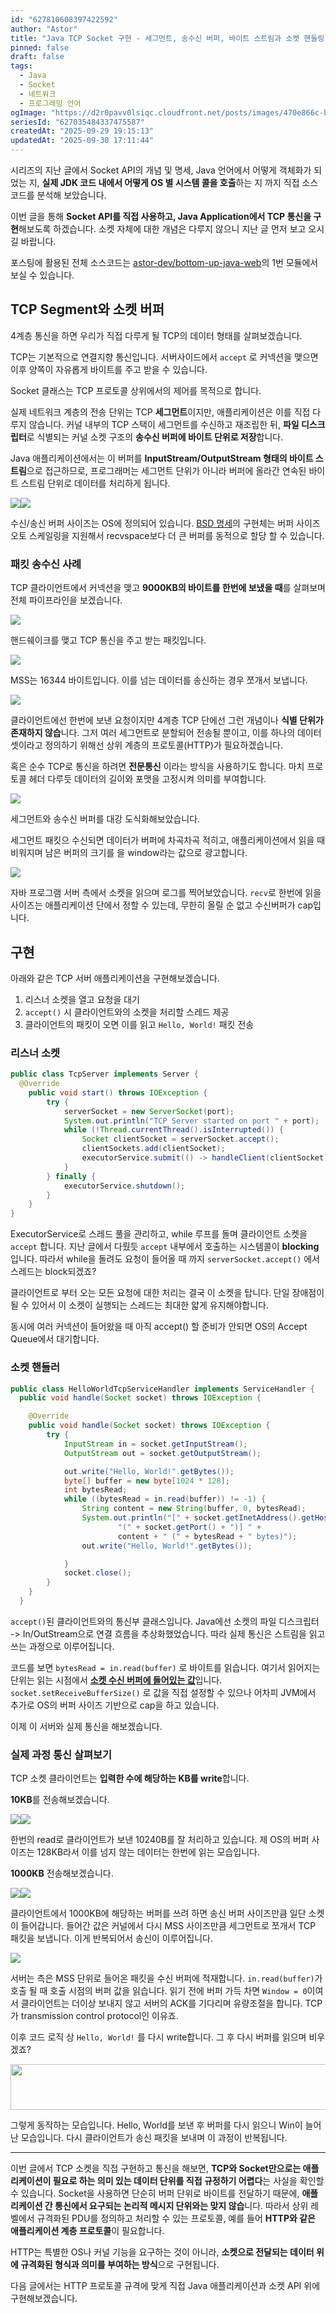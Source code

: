```yaml
---
id: "627810608397422592"
author: "Astor"
title: "Java TCP Socket 구현 - 세그먼트, 송수신 버퍼, 바이트 스트림과 소켓 핸들링"
pinned: false
draft: false
tags:
  - Java
  - Socket
  - 네트워크
  - 프로그래밍 언어
ogImage: "https://d2r0pavv0lsiqc.cloudfront.net/posts/images/470e866c-bb8a-48ee-883b-2d404bb56b98.webp"
seriesId: "627035484337475587"
createdAt: "2025-09-29 19:15:13"
updatedAt: "2025-09-30 17:11:44"
---
```


시리즈의 지난 글에서 Socket API의 개념 및 명세, Java 언어에서 어떻게 객체화가 되었는 지, **실제 JDK 코드 내에서 어떻게 OS 별 시스템 콜을 호출**하는 지 까지 직접 소스코드를 분석해 보았습니다.

이번 글을 통해 **Socket API를 직접 사용하고, Java Application에서 TCP 통신을 구현**해보도록 하겠습니다. 소켓 자체에 대한 개념은 다루지 않으니 지난 글 먼저 보고 오시길 바랍니다.

포스팅에 활용된 전체 소스코드는 [astor-dev/bottom-up-java-web](https://github.com/astor-dev/bottom-up-java-web/tree/main/1-java-http-socket)의 1번 모듈에서 보실 수 있습니다.

## TCP Segment와 소켓 버퍼

4계층 통신을 하면 우리가 직접 다루게 될 TCP의 데이터 형태를 살펴보겠습니다.

TCP는 기본적으로 연결지향 통신입니다. 서버사이드에서 `accept` 로 커넥션을 맺으면 이후 양쪽이 자유롭게 바이트를 주고 받을 수 있습니다.

Socket 클래스는 TCP 프로토콜 상위에서의 제어를 목적으로 합니다.

실제 네트워크 계층의 전송 단위는 TCP **세그먼트**이지만, 애플리케이션은 이를 직접 다루지 않습니다. 커널 내부의 TCP 스택이 세그먼트를 수신하고 재조립한 뒤, **파일 디스크립터**로 식별되는 커널 소켓 구조의 **송수신 버퍼에 바이트 단위로 저장**합니다.

Java 애플리케이션에서는 이 버퍼를 **InputStream/OutputStream 형태의 바이트 스트림**으로 접근하므로, 프로그래머는 세그먼트 단위가 아니라 버퍼에 올라간 연속된 바이트 스트림 단위로 데이터를 처리하게 됩니다.

![](https://d2r0pavv0lsiqc.cloudfront.net/projects/images/d3762e0e-be69-4989-8ca0-077cfe973393.webp)![](https://d2r0pavv0lsiqc.cloudfront.net/projects/images/6e456a75-3d98-48ba-ad58-c74a56ff70b7.webp)

수신/송신 버퍼 사이즈는 OS에 정의되어 있습니다. [BSD 명세](https://man.freebsd.org/cgi/man.cgi?query=tcp\&sektion=4)의 구현체는 버퍼 사이즈 오토 스케일링을 지원해서 recvspace보다 더 큰 버퍼를 동적으로 할당 할 수 있습니다.

### 패킷 송수신 사례

TCP 클라이언트에서 커넥션을 맺고 **9000KB의 바이트를 한번에 보냈을 때**를 살펴보며 전체 파이프라인을 보겠습니다.

![](https://d2r0pavv0lsiqc.cloudfront.net/projects/images/450029db-1eea-41cb-862e-f05df387b544.webp)

핸드쉐이크를 맺고 TCP 통신을 주고 받는 패킷입니다.

![](https://d2r0pavv0lsiqc.cloudfront.net/projects/images/40e6f8f0-59d6-4151-9542-5addc6d80c3b.webp)

MSS는 16344 바이트입니다. 이를 넘는 데이터를 송신하는 경우 쪼개서 보냅니다.

![](https://d2r0pavv0lsiqc.cloudfront.net/projects/images/6fd6febd-0e29-4d3a-afc6-609a337e0171.webp)

클라이언트에선 한번에 보낸 요청이지만 4계층 TCP 단에선 그런 개념이나 **식별 단위가 존재하지 않습**니다. 그저 여러 세그먼트로 분할되어 전송될 뿐이고, 이를 하나의 데이터셋이라고 정의하기 위해선 상위 계층의 프로토콜(HTTP)가 필요하겠습니다.

혹은 순수 TCP로 통신을 하려면 **전문통신** 이라는 방식을 사용하기도 합니다. 마치 프로토콜 헤더 다루듯 데이터의 길이와 포맷을 고정시켜 의미를 부여합니다.

![](https://d2r0pavv0lsiqc.cloudfront.net/projects/images/bcc1686f-c26e-4d73-bf4b-79cd12d62dd5.webp)

세그먼트와 송수신 버퍼를 대강 도식화해보았습니다.

세그먼트 패킷으 수신되면 데이터가 버퍼에 차곡차곡 적히고, 애플리케이션에서 읽을 때 비워지며 남은 버퍼의 크기를 을 window라는 값으로 광고합니다.

![](https://d2r0pavv0lsiqc.cloudfront.net/projects/images/2a293731-49e7-41d4-a6b8-b98f63cde5e4.webp)

자바 프로그램 서버 측에서 소켓을 읽으며 로그를 찍어보았습니다. `recv`로 한번에 읽을 사이즈는 애플리케이션 단에서 정할 수 있는데, 무한히 올릴 순 없고 수신버퍼가 cap입니다.

## 구현

아래와 같은 TCP 서버 애플리케이션을 구현해보겠습니다.

1. 리스너 소켓을 열고 요청을 대기
2. `accept()` 시 클라이언트와의 소켓을 처리할 스레드 제공
3. 클라이언트의 패킷이 오면 이를 읽고 `Hello, World!` 패킷 전송

### 리스너 소켓

```java
public class TcpServer implements Server {
  @Override
    public void start() throws IOException {
        try {
            serverSocket = new ServerSocket(port);
            System.out.println("TCP Server started on port " + port);
            while (!Thread.currentThread().isInterrupted()) {
                Socket clientSocket = serverSocket.accept();
                clientSockets.add(clientSocket);
                executorService.submit(() -> handleClient(clientSocket));
            }
        } finally {
            executorService.shutdown();
        }
    }
}
```

ExecutorService로 스레드 풀을 관리하고, while 루프를 돌며 클라이언트 소켓을 `accept` 합니다. 지난 글에서 다뤘듯 `accept` 내부에서 호출하는 시스템콜이 **blocking** 입니다. 따라서 while을 돌려도 요청이 들어올 때 까지 `serverSocket.accept()` 에서 스레드는 block되겠죠?

클라이언트로 부터 오는 모든 요청에 대한 처리는 결국 이 소켓을 탑니다. 단일 장애점이 될 수 있어서 이 소켓이 실행되는 스레드는 최대한 얇게 유지해야합니다.

동시에 여러 커넥션이 들어왔을 때 아직 accept() 할 준비가 안되면 OS의 Accept Queue에서 대기합니다.

### 소켓 핸들러

```java
public class HelloWorldTcpServiceHandler implements ServiceHandler {
  public void handle(Socket socket) throws IOException {

    @Override
    public void handle(Socket socket) throws IOException {
        try {
            InputStream in = socket.getInputStream();
            OutputStream out = socket.getOutputStream();

            out.write("Hello, World!".getBytes());
            byte[] buffer = new byte[1024 * 128];
            int bytesRead;
            while ((bytesRead = in.read(buffer)) != -1) {
                String content = new String(buffer, 0, bytesRead);
                System.out.println("[" + socket.getInetAddress().getHostAddress() +
                        "(" + socket.getPort() + ")] " +
                        content + " (" + bytesRead + " bytes)");
                out.write("Hello, World!".getBytes());

            }
            socket.close();
        }
    }
  }
```

`accept()`된 클라이언트와의 통신부 클래스입니다. Java에선 소켓의 파일 디스크립터 -> In/OutStream으로 연결 흐름을 추상화했었습니다. 따라 실제 통신은 스트림을 읽고 쓰는 과정으로 이루어집니다.

코드를 보면 `bytesRead = in.read(buffer)` 로 바이트를 읽습니다. 여기서 읽어지는 단위는 읽는 시점에서 <u>**소켓 수신 버퍼에 들어있는 값**</u>입니다. `socket.setReceiveBufferSize()` 로 값을 직접 설정할 수 있으나 어차피 JVM에서 추가로 OS의 버퍼 사이즈 기반으로 cap을 하고 있습니다.

이제 이 서버와 실제 통신을 해보겠습니다.

### 실제 과정 통신 살펴보기

TCP 소켓 클라이언트는 **입력한 수에 해당하는 KB를 write**합니다.

**10KB**를 전송해보겠습니다.

![](https://d2r0pavv0lsiqc.cloudfront.net/projects/images/074d61db-6aef-4143-847f-96cff63f6976.webp)![](https://d2r0pavv0lsiqc.cloudfront.net/projects/images/e5acd1fe-3029-4227-9622-367ef69b1bb7.webp)

한번의 read로 클라이언트가 보낸 10240B를 잘 처리하고 있습니다. 제 OS의 버퍼 사이즈는 128KB라서 이를 넘지 않는 데이터는 한번에 읽는 모습입니다.

**1000KB** 전송해보겠습니다.

![](https://d2r0pavv0lsiqc.cloudfront.net/projects/images/7676fcae-784d-4653-a2b0-97cfa2350bad.webp)![](https://d2r0pavv0lsiqc.cloudfront.net/projects/images/cb93ac3c-c2f9-45eb-934c-bd1b57468a4c.webp)

클라이언트에서 1000KB에 해당하는 버퍼를 쓰려 하면 송신 버퍼 사이즈만큼 일단 소켓이 들어갑니다. 들어간 값은 커널에서 다시 MSS 사이즈만큼 세그먼트로 쪼개서 TCP 패킷을 보냅니다. 이게 반복되어서 송신이 이루어집니다.

![](https://d2r0pavv0lsiqc.cloudfront.net/projects/images/88c66ca1-9392-4008-9886-6b07e36d8a92.webp)

서버는 측은 MSS 단위로 들어온 패킷을 수신 버퍼에 적재합니다. `in.read(buffer)`가 호출 될 때 호출 시점의 버퍼 값을 읽습니다. 읽기 전에 버퍼 가득 차면 `Window = 0`이여서 클라이언트는 더이상 보내지 않고 서버의 ACK를 기다리며 유량조절을 합니다. TCP가 transmission control protocol인 이유죠.

이후 코드 로직 상 `Hello, World!` 를 다시 write합니다. 그 후 다시 버퍼를 읽으며 비우겠죠?

<img height="73" width="705" src="https://d2r0pavv0lsiqc.cloudfront.net/projects/images/4ef3ccf5-083f-474d-b352-7857cbe3acea.webp" />

그렇게 동작하는 모습입니다. Hello, World를 보낸 후 버퍼를 다시 읽으니 Win이 늘어난 모습입니다. 다시 클라이언트가 송신 패킷을 보내며 이 과정이 반복됩니다.

***

이번 글에서 TCP 소켓을 직접 구현하고 통신을 해보면, **TCP와 Socket만으로는 애플리케이션이 필요로 하는 의미 있는 데이터 단위를 직접 규정하기 어렵다**는 사실을 확인할 수 있습니다. Socket을 사용하면 단순히 버퍼 단위로 바이트를 전달하기 때문에, **애플리케이션 간 통신에서 요구되는 논리적 메시지 단위와는 맞지 않습**니다. 따라서 상위 레벨에서 규격화된 PDU를 정의하고 처리할 수 있는 프로토콜, 예를 들어 **HTTP와 같은 애플리케이션 계층 프로토콜**이 필요합니다.

HTTP는 특별한 OS나 커널 기능을 요구하는 것이 아니라, **소켓으로 전달되는 데이터 위에 규격화된 형식과 의미를 부여하는 방식**으로 구현됩니다.

다음 글에서는 HTTP 프로토콜 규격에 맞게 직접 Java 애플리케이션과 소켓 API 위에 구현해보겠습니다.